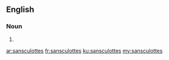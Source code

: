 ==English==

===Noun===
{{head|en|plural}}

# {{plural of|sansculotte|lang=en|nocat=1}}

[[ar:sansculottes]]
[[fr:sansculottes]]
[[ku:sansculottes]]
[[my:sansculottes]]